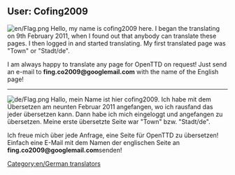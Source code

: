 [[Category:en/German translators]]
==User: Cofing2009==
[[File:en/Flag.png]]
Hello, my name is cofing2009 here.
I began the translating on 9th February 2011, when I found out that anybody can translate these pages. I then logged in and started translating. My first translated page was "Town" or "Stadt/de".

I am always happy to translate any page for OpenTTD on request! Just send an e-mail to '''fing.co2009@googlemail.com''' with the name of the English page!

----

[[File:de/Flag.png]]
Hallo, mein Name ist hier cofing2009.
Ich habe mit dem Übersetzen am neunten Februar 2011 angefangen, wo ich rausfand das jeder übersetzen kann. Dann habe ich mich eingeloggt und angefangen zu übersetzen. Meine erste übersetzte Seite war "Town" bzw. "Stadt/de".

Ich freue mich über jede Anfrage, eine Seite für OpenTTD zu übersetzen! Einfach eine E-Mail mit dem Namen der englischen Seite an '''fing.co2009@googlemail.com '''senden!